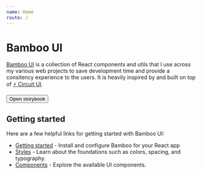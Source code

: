 ```yaml
---
name: Home
route: /
---
```



# Bamboo UI

[Bamboo UI](https://bamboo.connor.li) is a collection of React components and utils that I use across my various web projects to save development time and provide a consitency experience to the users. It is heavily inspired by and built on top of [⚡️ Circuit UI](https://circuit.sumup.com).

<Wrapper>
  <Button primary href="/storybook" target="_blank">
    Open storybook
  </Button>
</Wrapper>

## Getting started

Here are a few helpful links for getting started with Bamboo UI:

- [Getting started](http://circuit.sumup.com/#/getting-started/developers) - Install and configure Bamboo for your React app
- [Styles](http://circuit.sumup.com/#/styles/colors) - Learn about the foundations such as colors, spacing, and typography.
- [Components](http://bamboo.connor.li/#/components/badge) - Explore the available UI components.
